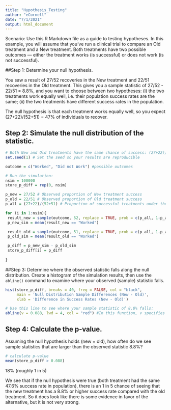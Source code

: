 ```yaml
---
title: "Hypothesis_Testing"
author: "eCornell"
date: "7/1/2021"
output: html_document
---
```

Scenario: 
Use this R Markdown file as a guide to testing hypotheses. In this example, you will assume that you've run a clinical trial to compare an Old treatment and a New treatment. Both treatments have two possible outcomes — either the treatment works (is successful) or does not work (is not successful).

##Step 1: Determine your null hypothesis.

You saw a result of 27/52 recoveries in the New treatment and 22/51 recoveries in the Old treatment. This gives you a sample statistic of 27/52 - 22/51 = 8.8%, and you want to choose between two hypotheses: (i) the two treatments work equally well, i.e. their population success rates are the same; (ii) the two treatments have different success rates in the population.

The null hypothesis is that each treatment works equally well, so you expect (27+22)/(52+51) = 47% of individuals to recover. 

## Step 2: Simulate the null distribution of the statistic. 
```r
# Both New and Old treatments have the same chance of success: (27+22)/(52+51) = 47.6%
set.seed(1) # Set the seed so your results are reproducible

outcome = c("Worked", "Did not Work") #possible outcomes

# Run the simulation: 
nsim = 100000
store_p_diff = rep(0, nsim)

p_new = 27/52 # Observed proportion of New treatment success
p_old = 22/51 # Observed proportion of Old treatment success
p_all = (27+22)/(52+51) # Proportion of successful treatments under the null hypothesis (27+22)/(52+51) = 47.6%

for (i in 1:nsim){
 result_new = sample(outcome, 52, replace = TRUE, prob = c(p_all, 1-p_all))
 p_new_sim = mean(result_new == "Worked")

 result_old = sample(outcome, 51, replace = TRUE, prob = c(p_all, 1-p_all))
 p_old_sim = mean(result_old == "Worked")

 p_diff = p_new_sim - p_old_sim
 store_p_diff[i] = p_diff
 
}
```

##Step 3: Determine where the observed statistic falls along the null distribution.
Create a histogram of the simulation results, then use the `abline()` command to examine where your observed (sample) statistic falls. 
```r
hist(store_p_diff, breaks = 40, freq = FALSE, col = "black",
     main = 'Null Distribution Sample Differences (New - Old)',
     xlab = 'Difference in Success Rates (New - Old)')

# Use this line to see where your sample statistic of 8.8% falls: 
abline(v = 0.088, lwd = 4, col = "red") #In this function, v specifies that the line is vertical, lwd specifies the thickness, and col specifies the color
```

## Step 4: Calculate the p-value.

Assuming the null hypothesis holds (new = old), how often do we see sample statistics that are larger than the observed statistic 8.8%? 

```r
# calculate p-value
mean(store_p_diff > 0.088)
```

18% (roughly 1 in 5)

We see that if the null hypothesis were true (both treatment had the same 47.6% success rate in population), there is an 1 in 5 chance of seeing that the new treatment has a 8.8% or higher success rate compared with the old treatment. So it does look like there is some evidence in favor of the alternative, but it is not very strong.
